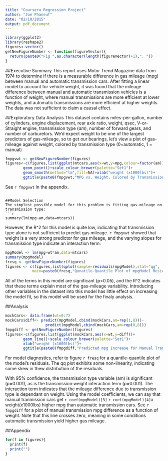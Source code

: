 ```yaml
---
title: "Coursera Regression Project"
author: "Joe Phaneuf"
date: "02/10/2015"
output: pdf_document
---
```

```r
library(ggplot2)
library(reshape2)
figures<-vector()
getNewFigureNumber <- function(figureVector){
  return(paste0("Fig ",as.character(length(figureVector)+1),". "))
}
```

##Executive Summary
This report uses Motor Trend Magazine data from 1974 to determine if there is a measurable difference in gas mileage (mpg) between manual and automatic transmission cars.  After fitting a linear model to account for vehicle weight, it was found that the mileage difference between manual and automatic transmission vehicles is a function of weight, where manual transmissions are more efficient at lower weights, and automatic transmissions are more efficient at higher weights.  The data was not sufficient to claim a causal effect.

##Exploratory Data Analysis
This dataset contains miles-per-gallon, number of cylinders, engine displacement, rear axle ratio, weight, qsec, V-or-Straight engine, transmission type (*am*), number of forward gears, and number of carburetors.
We'd expect weight to be one of the largest predictors of gas-mileage, so to get our bearings, let's view a plot of gas-mileage against weight, colored by transmission type (0=automatic, 1 = manual)
```r
fmpgvwt <- getNewFigureNumber(figures)
figures<-c(figures,list(ggplot(mtcars,aes(x=wt,y=mpg,colour=factor(am)))+
        geom_point()+scale_colour_brewer(palette="Set1")+
        geom_smooth(method="lm",fill=NA)+xlab("weight (x1000lbs)")+
        ggtitle(paste0(fmpgvwt,"MPG vs. Weight, Colored by Transmission Type"))))
```
See `r fmpgvwt` in the appendix.
```

##Model Selection
The simplest possible model for this problem is fitting gas-mileage on transmission type:
```r
summary(lm(mpg~am,data=mtcars))
```
However, the R^2 for this model is quite low, indicating that transmission type alone is not sufficient to predict gas mileage.  `r fmpgvwt` showed that weight is a very strong predictor for gas mileage, and the varying slopes for transmission type indicate an interaction term:
```r
mpgModel <- lm(mpg~wt*am,data=mtcars)
summary(mpgModel)
fresq <- getNewFigureNumber(figures)
figures <- c(figures,list(qplot(sample=residuals(mpgModel),stat="qq",
            main=paste0(fresq,"Qunatile-Quantile Plot of mpgModel Residuals"))))
```

All of the terms in this model are significant (p<0.05), and the R^2 indicates that these terms explain most of the gas-mileage variability.  Introducing other variables in the dataset into this model has little effect on increasing the model fit, so this model will be used for the finaly analysis.  

##Analysis
```r
mockCars<- data.frame(wt=0:7)
mockCars$diff<- predict(mpgModel,cbind(mockCars,am=rep(1,8)))-
                  predict(mpgModel,cbind(mockCars,am=rep(0,8)))
fmpgdiff <- getNewFigureNumber(figures)
figures<-c(figures,list(ggplot(mockCars,aes(x=wt,y=diff))+
        geom_line()+scale_colour_brewer(palette="Set1")+
        xlab("weight (x1000lbs)")+
        ggtitle(paste0(fmpgdiff,"Predicted mpg Increase for Manual Transmission vs. Wt"))))
```
For model diagnostics, refer to figure `r fresq` for a quantile-quantile plot of the model's residuals.  The qq plot exhibits some non-linearity, indicating some skew in thew distribution of the residuals.

With 95% confidence, the transmission type variable (am) is significant (p=0.001), as is the transmission:weight interaction term (p=0.001).  The interaction term indicates that the mileage difference due to transmission type is dependant on weight.  Using the model coefficients, we can say that manual tranmission cars get `r coef(mpgModel)[3]` `r coef(mpgModel)[4]`x weight(x1000lbs) higher mpg than automatic transmission cars.  See `r fmpgdiff` for a plot of manual transmission mpg difference as a function of weight.  Note that this line crosses zero, meaning in some conditions automatic transmission yield higher gas mileage.

##Appendix
```r
for(f in figures){
  print(f)
  print("")
}
```

